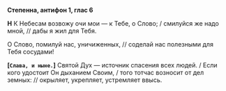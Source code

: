 **Степенна, антифон 1, глас 6**

**Н** К Небесам возвожу очи мои — к Тебе, о Слово; / смилуйся же надо мной, // дабы я жил для Тебя.

О Слово, помилуй нас, уничиженных, // соделай нас полезными для Тебя сосудами!

**[`Слава, и ныне.`]** Святой Дух — источник спасения всех людей. / Если кого удостоит Он дыханием Своим, / того тотчас возносит от дел земных: // окрыляет, укрепляет, устремляет ввысь.
